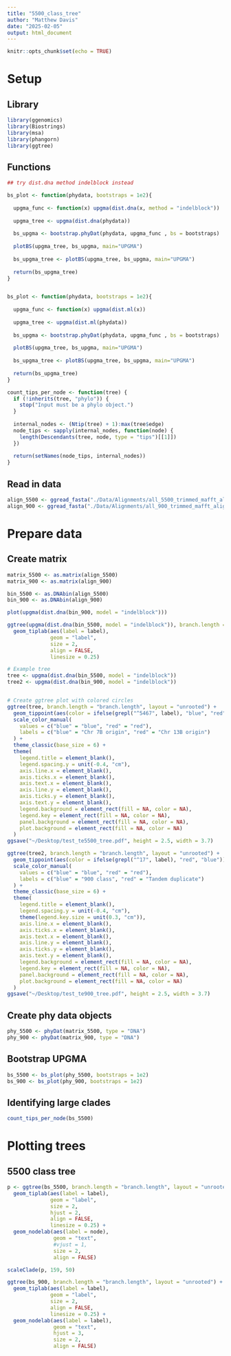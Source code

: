 ```yaml
---
title: "5500_class_tree"
author: "Matthew Davis"
date: "2025-02-05"
output: html_document
---
```


```r
knitr::opts_chunk$set(echo = TRUE)
```

# Setup
## Library
```r
library(ggenomics)
library(Biostrings)
library(msa)
library(phangorn)
library(ggtree)
```

## Functions
```r
## try dist.dna method indelblock instead

bs_plot <- function(phydata, bootstraps = 1e2){
  
  upgma_func <- function(x) upgma(dist.dna(x, method = "indelblock"))
  
  upgma_tree <- upgma(dist.dna(phydata))
  
  bs_upgma <- bootstrap.phyDat(phydata, upgma_func , bs = bootstraps)
  
  plotBS(upgma_tree, bs_upgma, main="UPGMA")
  
  bs_upgma_tree <- plotBS(upgma_tree, bs_upgma, main="UPGMA")
  
  return(bs_upgma_tree)
}


bs_plot <- function(phydata, bootstraps = 1e2){
  
  upgma_func <- function(x) upgma(dist.ml(x))
  
  upgma_tree <- upgma(dist.ml(phydata))
  
  bs_upgma <- bootstrap.phyDat(phydata, upgma_func , bs = bootstraps)
  
  plotBS(upgma_tree, bs_upgma, main="UPGMA")
  
  bs_upgma_tree <- plotBS(upgma_tree, bs_upgma, main="UPGMA")
  
  return(bs_upgma_tree)
}

count_tips_per_node <- function(tree) {
  if (!inherits(tree, "phylo")) {
    stop("Input must be a phylo object.")
  }
  
  internal_nodes <- (Ntip(tree) + 1):max(tree$edge)
  node_tips <- sapply(internal_nodes, function(node) {
    length(Descendants(tree, node, type = "tips")[[1]])
  })
  
  return(setNames(node_tips, internal_nodes))
}
```

## Read in data
```r
align_5500 <- ggread_fasta("./Data/Alignments/all_5500_trimmed_mafft_alignment.fasta")
align_900 <- ggread_fasta("./Data/Alignments/all_900_trimmed_mafft_alignment.fasta")
```

# Prepare data
## Create matrix
```r
matrix_5500 <- as.matrix(align_5500)
matrix_900 <- as.matrix(align_900)

bin_5500 <- as.DNAbin(align_5500)
bin_900 <- as.DNAbin(align_900)

plot(upgma(dist.dna(bin_900, model = "indelblock")))

ggtree(upgma(dist.dna(bin_5500, model = "indelblock")), branch.length = "branch.length", layout = "unrooted") +
  geom_tiplab(aes(label = label),
              geom = "label",
              size = 2,
              align = FALSE,
              linesize = 0.25)

# Example tree
tree <- upgma(dist.dna(bin_5500, model = "indelblock"))
tree2 <- upgma(dist.dna(bin_900, model = "indelblock"))


# Create ggtree plot with colored circles
ggtree(tree, branch.length = "branch.length", layout = "unrooted") +
  geom_tippoint(aes(color = ifelse(grepl("^5467", label), "blue", "red")), size = 2) +
  scale_color_manual(
    values = c("blue" = "blue", "red" = "red"),
    labels = c("blue" = "Chr 7B origin", "red" = "Chr 13B origin")
  ) +
  theme_classic(base_size = 6) +
  theme(
    legend.title = element_blank(),
    legend.spacing.y = unit(-0.4, "cm"),
    axis.line.x = element_blank(),
    axis.ticks.x = element_blank(),
    axis.text.x = element_blank(),
    axis.line.y = element_blank(),
    axis.ticks.y = element_blank(),
    axis.text.y = element_blank(),
    legend.background = element_rect(fill = NA, color = NA),
    legend.key = element_rect(fill = NA, color = NA),
    panel.background = element_rect(fill = NA, color = NA),
    plot.background = element_rect(fill = NA, color = NA)
  )
ggsave("~/Desktop/test_te5500_tree.pdf", height = 2.5, width = 3.7)

ggtree(tree2, branch.length = "branch.length", layout = "unrooted") +
  geom_tippoint(aes(color = ifelse(grepl("^17", label), "red", "blue")), size = 2) +
  scale_color_manual(
    values = c("blue" = "blue", "red" = "red"),
    labels = c("blue" = "900 class", "red" = "Tandem duplicate")
  ) +
  theme_classic(base_size = 6) +
  theme(
    legend.title = element_blank(),
    legend.spacing.y = unit(-0.4, "cm"),
    theme(legend.key.size = unit(0.3, "cm")),
    axis.line.x = element_blank(),
    axis.ticks.x = element_blank(),
    axis.text.x = element_blank(),
    axis.line.y = element_blank(),
    axis.ticks.y = element_blank(),
    axis.text.y = element_blank(),
    legend.background = element_rect(fill = NA, color = NA),
    legend.key = element_rect(fill = NA, color = NA),
    panel.background = element_rect(fill = NA, color = NA),
    plot.background = element_rect(fill = NA, color = NA)
  )
ggsave("~/Desktop/test_te900_tree.pdf", height = 2.5, width = 3.7)
```

## Create phy data objects
```r
phy_5500 <- phyDat(matrix_5500, type = "DNA")
phy_900 <- phyDat(matrix_900, type = "DNA")
```

## Bootstrap UPGMA
```r
bs_5500 <- bs_plot(phy_5500, bootstraps = 1e2)
bs_900 <- bs_plot(phy_900, bootstraps = 1e2)
```

## Identifying large clades
```r
count_tips_per_node(bs_5500)
```

# Plotting trees
## 5500 class tree
```r
p <- ggtree(bs_5500, branch.length = "branch.length", layout = "unrooted") +
  geom_tiplab(aes(label = label),
              geom = "label",
              size = 2,
              hjust = 2,
              align = FALSE,
              linesize = 0.25) +
  geom_nodelab(aes(label = node),
               geom = "text",
               #vjust = 1,
               size = 2,
               align = FALSE)

scaleClade(p, 159, 50)

ggtree(bs_900, branch.length = "branch.length", layout = "unrooted") +
  geom_tiplab(aes(label = label),
              geom = "label",
              size = 2,
              align = FALSE,
              linesize = 0.25) +
  geom_nodelab(aes(label = label),
               geom = "text",
               hjust = 3,
               size = 2,
               align = FALSE)
```


